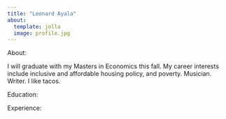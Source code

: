 ```yaml
---
title: "Leonard Ayala"
about:
  template: jolla
  image: profile.jpg
---
```


About:

I will graduate with my Masters in Economics this fall. My career interests include inclusive and affordable housing policy, and poverty. Musician. Writer. I like tacos. 

Education:

Experience:
